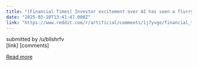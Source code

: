 ```yaml
---
title: "[Financial Times] Investor excitement over AI has seen a flurry of massive funding rounds this year, with start-ups raising more cash than at any point since 2021."
date: "2025-03-10T13:41:47.000Z"
link: "https://www.reddit.com/r/artificial/comments/1j7yvgo/financial_times_investor_excitement_over_ai_has/"
---
```


submitted by    /u/bllshrfv  
 [link]   [comments]

[Read more](https://www.reddit.com/r/artificial/comments/1j7yvgo/financial_times_investor_excitement_over_ai_has/)
